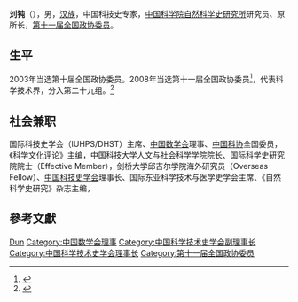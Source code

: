 '''刘钝'''（{{bd|1947年||}}），男，[[汉族|汉族]]，中国科技史专家，[[中国科学院自然科学史研究所|中国科学院自然科学史研究所]]研究员、原所长，[[第十一届全国政协委员|第十一届全国政协委员]]。

== 生平 ==
2003年当选第十届全国政协委员。2008年当选第十一届全国政协委员<ref>{{cite news|title=第十一届全国政协委员名单|url=http://www.indaa.com.cn/zt/2009qglh/zxzs/200903/t20090303_127573.html|accessdate=2013-04-09|newspaper=新华社北京1月25日电 中国人民政治协商会议第十一届全国委员会委员名单(共2237人，2008年1月25日政协第十届全国委员会常务委员会第二十次会议通过)|date=2008年1月25日|deadurl=yes|archiveurl=https://web.archive.org/web/20130928014403/http://www.indaa.com.cn/zt/2009qglh/zxzs/200903/t20090303_127573.html|archivedate=2013年9月28日}}</ref>，代表科学技术界，分入第二十九组。<ref>{{cite news|title=全国政协信息-刘钝|url=http://www.cppcc.gov.cn/CMS/wylibary/showJcwyxtInfoWylibary.action?tabJcwyxt.guid=11W0010070&wytype=wjwy|accessdate=2013-04-11|newspaper=全国政协委员会}}</ref>

== 社会兼职 ==
国际科技史学会（IUHPS/DHST）主席、[[中国数学会|中国数学会]]理事、[[中国科协|中国科协]]全国委员，《科学文化评论》主编，中国科技大学人文与社会科学学院院长、国际科学史研究院院士（Effective Member），剑桥大学邱吉尔学院海外研究员（Overseas Fellow）、[[中国科技史学会|中国科技史学会]]理事长、国际东亚科学技术与医学史学会主席、《自然科学史研究》杂志主编，

== 參考文獻 ==
{{reflist}}

{{中国政治人物小作品}}
{{Navboxes
| title  = 刘钝在[[中国数学会|中国数学会]]的职务
| list1  =
{{中国数学会第九届理事会}}
}}
{{Navboxes
| title  = 刘钝在[[中国科学技术史学会|中国科学技术史学会]]的职务
| list1  =
{{中国科学技术史学会第六届理事会}}
{{中国科学技术史学会第七届理事会}}
}}

{{Authority control}}
{{DEFAULTSORT:Liu刘}}
[[Category:刘姓|Dun]]
[[Category:中国数学会理事|Category:中国数学会理事]]
[[Category:中国科学技术史学会副理事长|Category:中国科学技术史学会副理事长]]
[[Category:中国科学技术史学会理事长|Category:中国科学技术史学会理事长]]
[[Category:第十一届全国政协委员|Category:第十一届全国政协委员]]